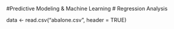 #Predictive Modeling & Machine Learning
# Regression Analysis


data <- read.csv("abalone.csv", header = TRUE)


